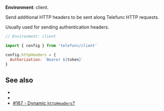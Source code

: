 
**Environment**: client.

Send additional HTTP headers to be sent along Telefunc HTTP requests.

Usually used for sending authentication headers.

```js
// Environment: client

import { config } from 'telefunc/client'

config.httpHeaders = {
  Authorization: `Bearer ${token}`
}
```

<ConfigWhereClient />


## See also

- <Link href="/fetch" />
- <Link href="/permissions" />
- [#167 - Dynamic `httpHeaders`?](https://github.com/brillout/telefunc/issues/167)
